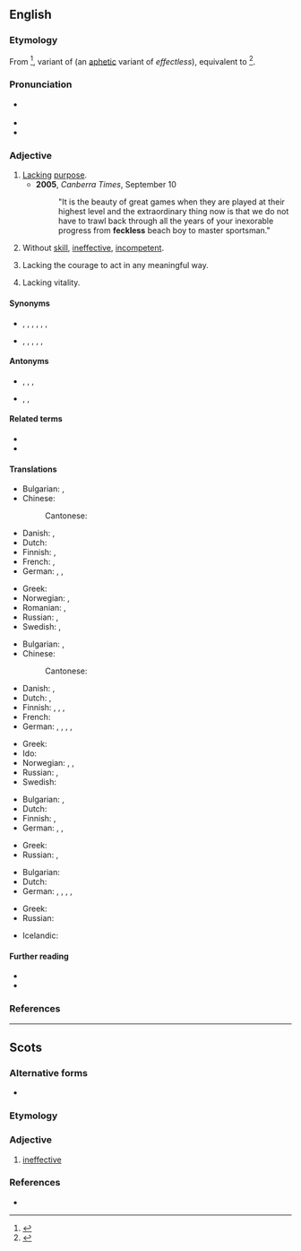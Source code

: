 ==English==
{{was wotd|2008|April|15}}

===Etymology===
From {{bor|en|sco|feckless}}<ref>{{pedia|Feck#Scots_and_Late_Middle_English}}</ref>, variant of {{cog|sco|fectless|t=ineffectual}} (an [[aphetic]] variant of ''effectless''), equivalent to {{af|en|effect|-less}}<ref>{{R:Etymonline}}</ref>.

===Pronunciation===
* {{a|RP|GA}} {{IPA|en|/ˈfɛkləs/|/ˈfɛklɪs/}}
* {{audio|en|en-us-feckless.ogg|Audio (US)}}
* {{audio|en|en-au-feckless.ogg|Audio (AU)}}

===Adjective===
{{en-adj}}

# [[lack|Lack]]ing [[purpose]].
#* '''2005''', ''Canberra Times'', September 10
#*: "It is the beauty of great games when they are played at their highest level and the extraordinary thing now is that we do not have to trawl back through all the years of your inexorable progress from '''feckless''' beach boy to master sportsman."
# Without [[skill]], [[ineffective]], [[incompetent]].
# {{lb|en|UK}} Lacking the courage to act in any meaningful way.
# {{lb|en|British|archaic}} Lacking vitality.

====Synonyms====
* {{sense|weak, ineffective}} {{l|en|futile}}, {{l|en|hopeless}}, {{l|en|ineffective}}, {{l|en|ineffectual}}, {{l|en|feeble}}, {{l|en|meaningless}}, {{l|en|useless}}
* {{sense|worthless, irresponsible}} {{l|en|unpurposed}}, {{l|en|worthless}}, {{l|en|aimless}}, {{l|en|careless}}, {{l|en|reckless}}, {{l|en|irresponsible}}

====Antonyms====
* {{sense|weak, ineffective}} {{l|en|effective}}, {{l|en|efficient}}, {{l|en|meaningful}}, {{l|en|useful}}
* {{sense|worthless, irresponsible}} {{l|en|purposeful}}, {{l|en|careful}}, {{l|en|responsible}}

====Related terms====
* {{l|en|fecklessly}}
* {{l|en|fecklessness}}

====Translations====
{{trans-top|lacking purpose}}
* Bulgarian: {{t+|bg|безцелен|sc=Cyrl}}, {{t+|bg|напразен|sc=Cyrl}}
* Chinese:
*: Cantonese: {{t|yue|廢|tr=fai3 ge3|alt=廢嘅}}
* Danish: {{t+|da|hjælpeløs}}, {{t|da|initiativløs}}
* Dutch: {{t+|nl|doelloos}}
* Finnish: {{t|fi|päämäärätön}}, {{t+|fi|joutavanpäiväinen}}
* French: {{t+|fr|irréfléchi}}, {{t+|fr|irresponsable}}
* German: {{t+|de|nichtsnutzig}}, {{t+|de|nutzlos}}, {{t+|de|ziellos}}
{{trans-mid}}
* Greek: {{t+|el|άσκοπος}}
* Norwegian: {{t|no|hjelpeløs}}, {{t|no|initiativløs}}
* Romanian: {{t+|ro|ineficient}}, {{t+|ro|inutil}}
* Russian: {{t+|ru|бесце́льный}}, {{t+|ru|напра́сный}}
* Swedish: {{t+|sv|hjälplös}}, {{t+|sv|rådlös}}
{{trans-bottom}}

{{trans-top|without skill, ineffective}}
* Bulgarian: {{t+|bg|вял|sc=Cyrl}}, {{t+|bg|безполезен|sc=Cyrl}}
* Chinese:
*: Cantonese: {{t|yue|出息|tr=mou5 ceot1 sik1 ge3|alt=冇出息嘅}}
* Danish: {{t+|da|hjælpeløs}}, {{t|da|uduelig}}
* Dutch: {{t+|nl|inefficiënt}}, {{t+|nl|onhandig}}
* Finnish: {{t|fi|aikaansaamaton}}, {{t+|fi|saamaton}}, {{t+|fi|avuton}}, {{t+|fi|pystymätön}}
* French: {{t+|fr|incapable}}
* German: {{t+|de|unfähig}}, {{t+|de|untauglich}}, {{t+|de|wirkungslos}}, {{t+|de|ineffizient}}, {{t+|de|ineffektiv}}
{{trans-mid}}
* Greek: {{t+|el|ανίκανος}}
* Ido: {{t+|io|nekapabla}}
* Norwegian: {{t|no|hjelpeløs}}, {{t|no|udugelig}}, {{t|no|ubehjelpelig}}
* Russian: {{t+|ru|бесполе́зный}}, {{t+|ru|вя́лый}}
* Swedish: {{t+|sv|oduglig}}
{{trans-bottom}}

{{trans-top|lacking vitality}}
* Bulgarian: {{t+|bg|вял|sc=Cyrl}}, {{t+|bg|слаб|sc=Cyrl}}
* Dutch: {{t+|nl|futloos}}
* Finnish: {{t+|fi|saamaton}}, {{t|fi|heikkotahtoinen}}
* German: {{t+|de|kraftlos}}, {{t+|de|schlapp}}, {{t+|de|lahmarschig}}
{{trans-mid}}
* Greek: {{t+|el|ασθενής}}
* Russian: {{t+|ru|вя́лый}}, {{t+|ru|сла́бый}}
{{trans-bottom}}

{{trans-top|lacking the courage to act in any meaningful way}}
* Bulgarian: {{t+|bg|безпомощен|sc=Cyrl}}
* Dutch: {{t+|nl|lamlendig}}
* German: {{t+|de|schwach}}, {{t+|de|mutlos}}, {{t+|de|schlaff}}, {{t+|de|matt}}, {{t+|de|unmotiviert}}
{{trans-mid}}
* Greek: {{t+|el|άβουλος}}
* Russian: {{t+|ru|беспо́мощный}}
{{trans-bottom}}

{{checktrans-top}}
* Icelandic: {{t+check|is|tilgangslaus}}
{{trans-mid}}
{{trans-bottom}}

====Further reading====
* {{R:Webster 1913}}
* {{R:Century 1911}}

===References===
<references />
{{C|en|Personality}}

----

==Scots==

===Alternative forms===
* {{alter|sco|fectless}} {{q|obsolete}}

===Etymology===
{{suffix|sco|feck|less|t1=value}}

===Adjective===
{{sco-adj|-}}

# [[ineffective]]

===References===
* {{R:DSL}}